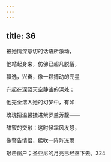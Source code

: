 ```yaml
---
---
---
```

title: 36
---




被她情深意切的话语所激动，

他站起身来，仿佛已超凡脱俗，

飘逸，兴奋，像一颗搏动的亮星

升起在深蓝天空静谧的深处；

他完全溶入她的幻梦中，有如

玫瑰把温馨揉进紫罗兰芳馥——

甜蜜的交融：这时候霜风发怒，

像警告情侣，猛吹一阵阵冻雨

敲击窗户；圣亚尼的月亮已经落下去。324